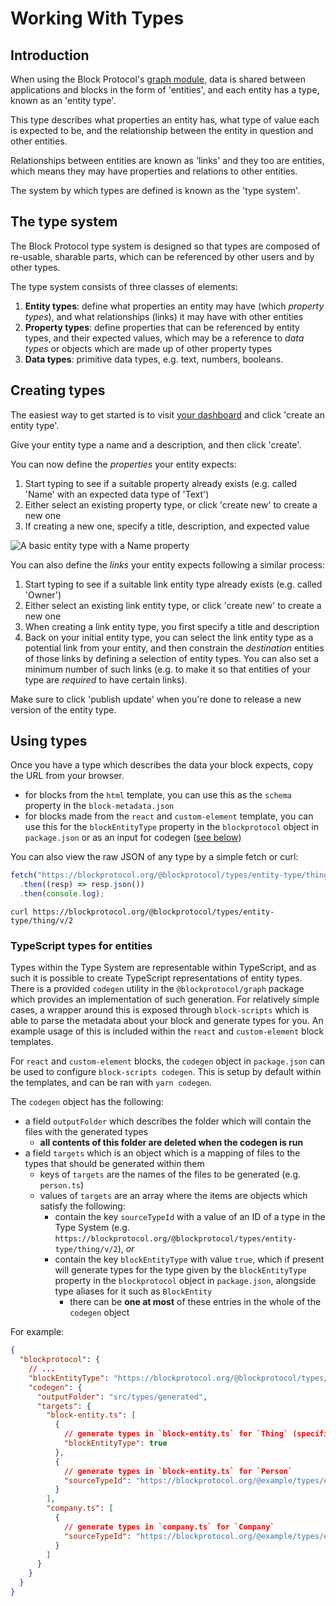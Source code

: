 # Working With Types

## Introduction

When using the Block Protocol's [graph module](/docs/spec/graph-module), data is shared between applications and blocks
in the form of 'entities', and each entity has a type, known as an 'entity type'.

This type describes what properties an entity has, what type of value each is expected to be, and the relationship
between the entity in question and other entities.

Relationships between entities are known as 'links' and they too are entities, which means they may have properties and relations to other entities.

The system by which types are defined is known as the 'type system'.

## The type system

The Block Protocol type system is designed so that types are composed of re-usable, sharable parts, which can be
referenced by other users and by other types.

The type system consists of three classes of elements:

1.  **Entity types**: define what properties an entity may have (which _property types_), and what relationships (links) it may have with other entities
2.  **Property types**: define properties that can be referenced by entity types, and their expected values, which may be a reference to
    _data types_ or objects which are made up of other property types
3.  **Data types**: primitive data types, e.g. text, numbers, booleans.

## Creating types

The easiest way to get started is to visit [your dashboard](/dashboard) and click 'create an entity type'.

Give your entity type a name and a description, and then click 'create'.

You can now define the _properties_ your entity expects:

1.  Start typing to see if a suitable property already exists (e.g. called 'Name' with an expected data type of 'Text')
2.  Either select an existing property type, or click 'create new' to create a new one
3.  If creating a new one, specify a title, description, and expected value

![A basic entity type with a `Name` property](/assets/type-editor.png)

You can also define the _links_ your entity expects following a similar process:

1.  Start typing to see if a suitable link entity type already exists (e.g. called 'Owner')
2.  Either select an existing link entity type, or click 'create new' to create a new one
3.  When creating a link entity type, you first specify a title and description
4.  Back on your initial entity type, you can select the link entity type as a potential link from your entity, and then constrain the _destination_ entities of those links by defining a selection of entity types. You can also set a minimum number of such links (e.g. to make it so that entities of your type are _required_ to have certain links).

Make sure to click 'publish update' when you're done to release a new version of the entity type.

## Using types

Once you have a type which describes the data your block expects, copy the URL from your browser.

- for blocks from the `html` template, you can use this as the `schema` property in the `block-metadata.json`
- for blocks made from the `react` and `custom-element` template, you can use this for the `blockEntityType` property in the `blockprotocol` object in `package.json` or as an input for codegen ([see below](#typescript-types-for-entities))

You can also view the raw JSON of any type by a simple fetch or curl:

```ts
fetch("https://blockprotocol.org/@blockprotocol/types/entity-type/thing/v/2")
  .then((resp) => resp.json())
  .then(console.log);
```

```shell
curl https://blockprotocol.org/@blockprotocol/types/entity-type/thing/v/2
```

### TypeScript types for entities

Types within the Type System are representable within TypeScript, and as such it is possible to create TypeScript representations of entity types.
There is a provided `codegen` utility in the `@blockprotocol/graph` package which provides an implementation of such generation.
For relatively simple cases, a wrapper around this is exposed through `block-scripts` which is able to parse the metadata about your block and generate types for you.
An example usage of this is included within the `react` and `custom-element` block templates.

For `react` and `custom-element` blocks, the `codegen` object in `package.json` can be used to configure `block-scripts codegen`.
This is setup by default within the templates, and can be ran with `yarn codegen`.

The `codegen` object has the following:

- a field `outputFolder` which describes the folder which will contain the files with the generated types
  - **all contents of this folder are deleted when the codegen is run**
- a field `targets` which is an object which is a mapping of files to the types that should be generated within them
  - keys of `targets` are the names of the files to be generated (e.g. `person.ts`)
  - values of `targets` are an array where the items are objects which satisfy the following:
    - contain the key `sourceTypeId` with a value of an ID of a type in the Type System (e.g. `https://blockprotocol.org/@blockprotocol/types/entity-type/thing/v/2`), _or_
    - contain the key `blockEntityType` with value `true`, which if present will generate types for the type given by the `blockEntityType` property in the `blockprotocol` object in `package.json`, alongside type aliases for it such as `BlockEntity`
      - there can be **one at most** of these entries in the whole of the `codegen` object

For example:

```json
{
  "blockprotocol": {
    // ...
    "blockEntityType": "https://blockprotocol.org/@blockprotocol/types/entity-type/thing/v/2",
    "codegen": {
      "outputFolder": "src/types/generated",
      "targets": {
        "block-entity.ts": [
          {
            // generate types in `block-entity.ts` for `Thing` (specified above) as this block's `BlockEntity`
            "blockEntityType": true
          },
          {
            // generate types in `block-entity.ts` for `Person`
            "sourceTypeId": "https://blockprotocol.org/@example/types/entity-type/person/v/3"
          }
        ],
        "company.ts": [
          {
            // generate types in `company.ts` for `Company`
            "sourceTypeId": "https://blockprotocol.org/@example/types/entity-type/company/v/1"
          }
        ]
      }
    }
  }
}
```

